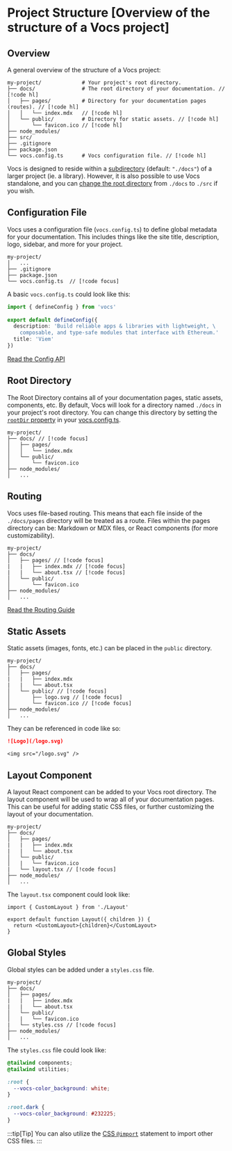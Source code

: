 # Project Structure [Overview of the structure of a Vocs project]

## Overview

A general overview of the structure of a Vocs project:

```
my-project/             # Your project's root directory.
├── docs/               # The root directory of your documentation. // [!code hl]
│   ├── pages/          # Directory for your documentation pages (routes). // [!code hl]
│   │   └── index.mdx   // [!code hl]
│   └── public/         # Directory for static assets. // [!code hl]
│       └── favicon.ico // [!code hl]
├── node_modules/
├── src/
├── .gitignore
├── package.json
└── vocs.config.ts      # Vocs configuration file. // [!code hl]
```

Vocs is designed to reside within a [subdirectory](/docs/api/config#rootdir) (default: `"./docs"`) of a larger project (ie. a library). However, it is also possible to use Vocs standalone, and you can [change the root directory](/docs/api/config#rootdir) from `./docs` to `./src` if you wish.

## Configuration File

Vocs uses a configuration file (`vocs.config.ts`) to define global metadata for your documentation. 
This includes things like the site title, description, logo, sidebar, and more for your project. 

```
my-project/   
│   ...
├── .gitignore
├── package.json
└── vocs.config.ts  // [!code focus]
```

A basic `vocs.config.ts` could look like this:

```ts [vocs.config.ts]
import { defineConfig } from 'vocs'
 
export default defineConfig({
  description: 'Build reliable apps & libraries with lightweight, \
    composable, and type-safe modules that interface with Ethereum.' 
  title: 'Viem'
})
```

[Read the Config API](/docs/api/config)


## Root Directory

The Root Directory contains all of your documentation pages, static assets, components, etc. 
By default, Vocs will look for a directory named `./docs` in your project's root directory. 
You can change this directory by setting the [`rootDir` property](/docs/api/config#rootdir) in your [vocs.config.ts](/docs/api/config).

```
my-project/             
├── docs/ // [!code focus]
│   ├── pages/
│   │   └── index.mdx   
│   └── public/
│       └── favicon.ico 
├── node_modules/
│   ...
```

## Routing

Vocs uses file-based routing. This means that each file inside of the `./docs/pages` directory will be treated as a route. 
Files within the pages directory can be: Markdown or MDX files, or React components (for more customizability).

```
my-project/             
├── docs/
│   ├── pages/ // [!code focus]
|   |   ├── index.mdx // [!code focus]
|   |   └── about.tsx // [!code focus]
│   └── public/
│       └── favicon.ico 
├── node_modules/
│   ...
```

[Read the Routing Guide](#TODO)

## Static Assets

Static assets (images, fonts, etc.) can be placed in the `public` directory.

```
my-project/             
├── docs/
│   ├── pages/ 
|   |   ├── index.mdx 
|   |   └── about.tsx 
│   └── public/ // [!code focus]
│       ├── logo.svg // [!code focus]
│       └── favicon.ico // [!code focus]
├── node_modules/
│   ...
```

They can be referenced in code like so:

```md [example.mdx]
![Logo](/logo.svg)
```

```tsx [Example.tsx]
<img src="/logo.svg" />
```


## Layout Component

A layout React component can be added to your Vocs root directory. 
The layout component will be used to wrap all of your documentation pages. 
This can be useful for adding static CSS files, or further customizing the layout of your documentation.

```
my-project/             
├── docs/
│   ├── pages/ 
|   |   ├── index.mdx 
|   |   └── about.tsx 
│   └── public/
│   |   └── favicon.ico
|   └── layout.tsx // [!code focus]
├── node_modules/
│   ...
```

The `layout.tsx` component could look like:

```tsx [layout.tsx]
import { CustomLayout } from './Layout'

export default function Layout({ children }) {
  return <CustomLayout>{children}</CustomLayout>
}
```

## Global Styles

Global styles can be added under a `styles.css` file.

```
my-project/             
├── docs/
│   ├── pages/ 
|   |   ├── index.mdx 
|   |   └── about.tsx 
│   └── public/
│   |   └── favicon.ico
|   └── styles.css // [!code focus]
├── node_modules/
│   ...
```

The `styles.css` file could look like:

```css [styles.css]
@tailwind components;
@tailwind utilities;

:root {
  --vocs-color_background: white;
}

:root.dark {
  --vocs-color_background: #232225;
}
```

:::tip[Tip]
You can also utilize the [CSS `@import`](https://vitejs.dev/guide/features.html#import-inlining-and-rebasing) statement to import other CSS files.
:::